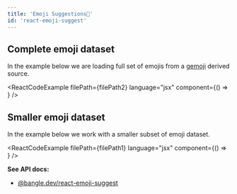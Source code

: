```yaml
---
title: 'Emoji Suggestions🤔'
id: 'react-emoji-suggest'
---
```



## Complete emoji dataset

In the example below we are loading full set of emojis from a [gemoji](https://github.com/github/gemoji) derived source.

<ReactCodeExample
  filePath={filePath2}
  language="jsx"
  component={() => <Example2Component />}
/>

## Smaller emoji dataset

In the example below we work with a smaller subset of emoji dataset.

<ReactCodeExample
  filePath={filePath1}
  language="jsx"
  component={() => <Example1Component />}
/>

**See API docs:**

- [@bangle.dev/react-emoji-suggest](/docs/api/react_emoji_suggest)
